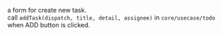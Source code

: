 


<Meta title="organism" />

a form for create new task.  
call `addTask(dispatch, title, detail, assignee)` in `core/usecase/todo` when ADD button is clicked.

<Preview>
  <Story name="taks-form">
    <Provider store={Store} >
      <TaskForm />
    </Provider>
  </Story>
</Preview>

<Props of={TaskForm} />
